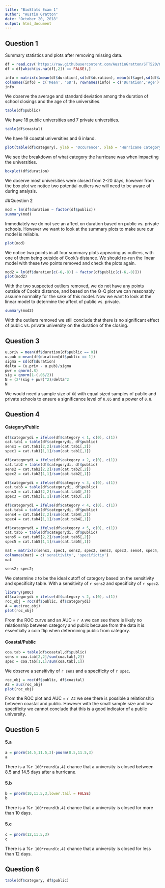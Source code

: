 ---
title: "BioStats Exam 1"
author: "Austin Gratton"
date: "October 20, 2018"
output: html_document
---

## Question 1

Summary statistics and plots after removing missing data.

```{r}
df = read.csv('https://raw.githubusercontent.com/AustinGratton/STT520/master/Exam1data-1.csv')
df = df[which(is.na(df[,2]) == FALSE),]

info = matrix(c(mean(df$duration),sd(df$duration), mean(df$age),sd(df$age)), nrow = 2)
colnames(info) = c('Mean', 'SD'); rownames(info) = c('Duration','Age')
info
```

We observe the average and standard deviation among the duration of school closings and the age of the universities.

``` {r}
table(df$public)
```

We have 18 public universities and 7 private universities.

``` {r}
table(df$coastal)
```

We have 19 coastal universities and 6 inland.

``` {r}
plot(table(df$category), ylab = 'Occurence', xlab = 'Hurricane Category')
```

We see the breakdown of what category the hurricane was when impacting the universities.

``` {r}
boxplot(df$duration)
```

We observe most universities were closed from 2-20 days, however from the box plot we notice two potential outliers we will need to be aware of during analysis.

##Question 2

``` {r}
mod = lm(df$duration ~ factor(df$public))
summary(mod)
```

Immediately we do not see an affect on duration based on public vs. private schools. However we want to look at the summary plots to make sure our model is reliable.

```{r}
plot(mod)
```

We notice two points in all four summary plots appearing as outliers, with one of them being outside of Cook's distance. We should re-run the linear model with these two points removed and check the plots again.

``` {r}
mod2 = lm(df$duration[c(-6,-8)] ~ factor(df$public[c(-6,-8)]))
plot(mod2)
```

With the two suspected outliers removed, we do not have any points outside of Cook's distance, and based on the Q-Q plot we can reasonably assume normality for the sake of this model. Now we want to look at the linear model to determine the affect of public vs. private.

``` {r}
summary(mod2)
```

With the outliers removed we still conclude that there is no significant effect of public vs. private university on the duration of the closing.

## Question 3

``` {r}
u.priv = mean(df$duration[df$public == 0])
u.pub = mean(df$duration[df$public == 1])
sigma = sd(df$duration)
delta = (u.priv - u.pub)/sigma
pwr = qnorm(.8)
sig = qnorm(1-(.05/2))
N = (2*(sig + pwr)^2)/delta^2
N
```

We would need a sample size of `68` with equal sized samples of public and private schools to ensure a significance level of `0.05` and a power of `0.8`.

## Question 4

#### Category/Public

``` {r}
df$categorydi = ifelse(df$category < 1, c(0), c(1))
cat.tab1 = table(df$categorydi, df$public)
sens1 = cat.tab1[2,2]/sum(cat.tab1[,2])
spec1 = cat.tab1[1,1]/sum(cat.tab1[,1])

df$categorydi = ifelse(df$category < 2, c(0), c(1))
cat.tab2 = table(df$categorydi, df$public)
sens2 = cat.tab2[2,2]/sum(cat.tab2[,2])
spec2 = cat.tab2[1,1]/sum(cat.tab2[,1])

df$categorydi = ifelse(df$category < 3, c(0), c(1))
cat.tab3 = table(df$categorydi, df$public)
sens3 = cat.tab3[2,2]/sum(cat.tab3[,2])
spec3 = cat.tab3[1,1]/sum(cat.tab3[,1])

df$categorydi = ifelse(df$category < 4, c(0), c(1))
cat.tab4 = table(df$categorydi, df$public)
sens4 = cat.tab4[2,2]/sum(cat.tab4[,2])
spec4 = cat.tab4[1,1]/sum(cat.tab4[,1])

df$categorydi = ifelse(df$category < 5, c(0), c(1))
cat.tab5 = table(df$categorydi, df$public)
sens5 = cat.tab5[2,2]/sum(cat.tab5[,2])
spec5 = cat.tab5[1,1]/sum(cat.tab5[,1])

mat = matrix(c(sens1, spec1, sens2, spec2, sens3, spec3, sens4, spec4, sens5, spec5), ncol = 2, byrow = TRUE)
colnames(mat) = c('sensitivity', 'specifictiy')
mat

sens2; spec2;
```

We determine `2` to be the ideal cutoff of category based on the sensitivity and specificity table. With a sensitivity of `r sens2` and specificity of `r spec2`.

``` {r}
library(pROC)
df$categorydi = ifelse(df$category < 2, c(0), c(1))
roc_obj = roc(df$public, df$categorydi)
A = auc(roc_obj)
plot(roc_obj)
```

From the ROC curve and an AUC = `r A` we can see there is likely no relationship between category and public because from the data it is essentially a coin flip when determining public from category.

#### Coastal/Public

``` {r}
coa.tab = table(df$coastal,df$public)
sens = coa.tab[2,2]/sum(coa.tab[,2])
spec = coa.tab[1,1]/sum(coa.tab[,1])
```

We observe a sensitivity of `r sens` and a specificity of `r spec`.

``` {r}
roc_obj = roc(df$public, df$coastal)
A2 = auc(roc_obj)
plot(roc_obj)
```

From the ROC plot and AUC = `r A2` we see there is possible a relationship between coastal and public. However with the small sample size and low specificity we cannot conclude that this is a good indicator of a public university.

## Question 5

#### 5.a

``` {r}
a = pnorm(14.5,11.5,3)-pnorm(8.5,11.5,3)
a
```
There is a \%`r 100*round(a,4)` chance that a university is closed between 8.5 and 14.5 days after a hurricane.

#### 5.b

``` {r}
b = pnorm(10,11.5,3,lower.tail = FALSE)
b
```

There is a \%`r 100*round(b,4)` chance that a university is closed for more than 10 days.

#### 5.c

``` {r}
c = pnorm(12,11.5,3)
c
```

There is a \%`r 100*round(c,4)` chance that a university is closed for less than 12 days.

## Question 6

``` {r}
table(df$category, df$public)
```




